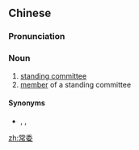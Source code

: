 ==Chinese==
{{zh-forms}}

===Pronunciation===
{{zh-pron
|m=chángwěi
|c=soeng4 wai2
|cat=n
}}

===Noun===
{{zh-noun}}

# [[standing committee]]
# [[member]] of a standing committee

====Synonyms====
* {{sense|standing committee}} {{zh-l|常委會}}, {{zh-l|常務委員會}}, {{zh-l|常設委員會}}

[[zh:常委]]